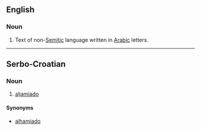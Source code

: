 ==English==
{{wikipedia|Aljamiado}}

===Noun===
{{en-noun|-}}

# Text of non-[[Semitic]] language written in [[Arabic]] letters.

----

==Serbo-Croatian==

===Noun===
{{sh-noun|r|g=m|аљамиадо}}

# [[#English|aljamiado]]

====Synonyms====
* [[alhamiado#Serbo-Croatian|alhamiado]]